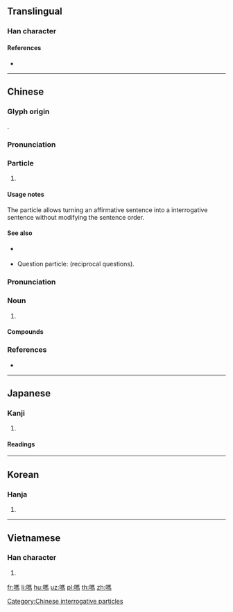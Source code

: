 {{character info/new}}
{{also|吗}}
==Translingual==

===Han character===
{{Han char|rn=30|rad=口|as=10|sn=13|four=61027|canj=RSQF|ids=⿰口馬}}

====References====
* {{Han ref|kx=0202.210|dkj=04065|dj=0425.020|hdz=10664.100|uh=55CE|ud=21966|bh=B6DC|bd=46812}}

----

==Chinese==
{{zh-forms|s=吗}}

===Glyph origin===
{{Han etym}}
{{Han compound|馬|口|c1=p|c2=s|ls=psc}}.

===Pronunciation===
{{zh-pron
|m=ma
|c=maa1,maa3
|ma=y
|cat=part
}}

===Particle===
{{zh-particle}}

# {{non-gloss definition|final interrogative particle on a yes/no question}}
#: {{zh-x|你 喜歡 嗎？|Do you like it?}}

====Usage notes====
The particle {{lang|zh|嗎}} allows turning an affirmative sentence into a interrogative sentence without modifying the sentence order.
: {{zh-x|他 喜歡。|He likes it.}}
: {{zh-x|他 喜歡 嗎？|Does he like it?}}

====See also====
* {{qualifier|Wu}} {{zh-l|𠲎}}
* Question particle: {{zh-l|呢}} (reciprocal questions).

===Pronunciation===
{{zh-pron
|m=mǎ
|c=maa5,maa1
|h=pfs=mâ/mà/mò
|mn=mô͘
|ma=y
|cat=n
}}

===Noun===
{{zh-noun}}

# {{non-gloss definition|Used as a phonetic character.}}
#: {{zh-x|嗎{mǎ}啡|morphine}}
#: {{zh-x|嗎{mǎ}哪|manna}}

====Compounds====
{{zh-der|嗎啉}}

===References===
* {{R:cedict}}

{{zh-cat|Beginning}}
[[Category:Chinese interrogative particles]]

----

==Japanese==

===Kanji===
{{ja-kanji|rs=口10}}

# {{defn|lang=ja|sort=口10}}

====Readings====
{{ja-readings
|goon=[[ま]] (ma)
|kanon=[[ま]] (ma)
|kanyoon=[[ば]] (ba)}}

----

==Korean==

===Hanja===
{{ko-hanja|hangeul=마|rv=ma|mr=ma}}

# {{defn|lang=ko|sort=口10}}

----

==Vietnamese==

===Han character===
{{vi-hantu|[[mửa]], [[ma]], [[mớ]], [[mạ]], [[mắng]], [[mỉa]], [[mứa]], [[mựa]]|rs=口10}}

# {{defn|lang=vi|sort=口10}}

[[fr:嗎]]
[[li:嗎]]
[[hu:嗎]]
[[uz:嗎]]
[[pl:嗎]]
[[th:嗎]]
[[zh:嗎]]